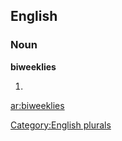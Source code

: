 ==English==

===Noun===
'''biweeklies'''

# {{plural of|[[biweekly]]}}

[[Category:English plurals]]

[[ar:biweeklies]]